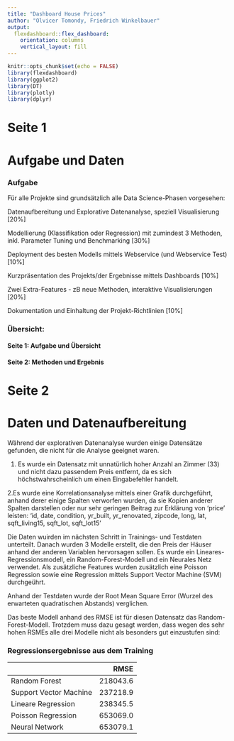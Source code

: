 ---
title: "Dashboard House Prices"
author: "Olvicer Tomondy, Friedrich Winkelbauer"
output:
  flexdashboard::flex_dashboard:
    orientation: columns
    vertical_layout: fill
---

```{r setup, include=FALSE}
knitr::opts_chunk$set(echo = FALSE)
library(flexdashboard)
library(ggplot2)
library(DT)
library(plotly)
library(dplyr)
```

# Seite 1
<h1> Aufgabe und Daten </h1>

<h3>Aufgabe</h3>
  
  Für alle Projekte sind grundsätzlich alle Data Science-Phasen vorgesehen:
      
  Datenaufbereitung und Explorative Datenanalyse, speziell Visualisierung [20%]
      
  Modellierung (Klassifikation oder Regression) mit zumindest 3 Methoden, inkl. Parameter Tuning und Benchmarking [30%]
      
  Deployment des besten Modells mittels Webservice (und Webservice Test) [10%]
      
  Kurzpräsentation des Projekts/der Ergebnisse mittels Dashboards [10%]
      
  Zwei Extra-Features - zB neue Methoden, interaktive Visualisierungen [20%]
      
  Dokumentation und Einhaltung der Projekt-Richtlinien [10%]
    
<h3>Übersicht:</h3>
  
<h4> Seite 1: Aufgabe und Übersicht </h4>
  
<h4> Seite 2: Methoden und Ergebnis </h4>


# Seite 2
<h1> Daten und Datenaufbereitung </h1>
  
Während der explorativen Datenanalyse wurden einige Datensätze gefunden, die nicht für die Analyse geeignet waren.
  
1. Es wurde ein Datensatz mit unnatürlich hoher Anzahl an Zimmer (33) und nicht dazu passendem Preis entfernt, da es sich höchstwahrscheinlich um einen Eingabefehler handelt.
  
2.Es wurde eine Korrelationsanalyse mittels einer Grafik durchgeführt, anhand derer einige Spalten verworfen wurden, da sie Kopien anderer Spalten darstellen oder nur sehr geringen Beitrag zur Erklärung von 'price' leisten: 'id, date, condition, yr_built, yr_renovated, zipcode, long, lat, sqft_living15, sqft_lot, sqft_lot15'
  

Die Daten wuirden im nächsten Schritt in Trainings- und Testdaten unterteilt. Danach wurden 3 Modelle erstellt, die den Preis der Häuser anhand der anderen Variablen hervorsagen sollen. Es wurde ein Lineares-Regressionsmodell, ein Random-Forest-Modell und ein Neurales Netz verwendet. Als zusätzliche Features wurden zusätzlich eine Poisson Regression sowie eine Regression mittels Support Vector Machine (SVM) durchgeührt.

Anhand der Testdaten wurde der Root Mean Square Error (Wurzel des erwarteten quadratischen Abstands) verglichen.
  
Das beste Modell anhand des RMSE ist für diesen Datensatz das Random-Forest-Modell. Trotzdem muss dazu gesagt werden, dass wegen des sehr hohen RSMEs alle drei Modelle nicht als besonders gut einzustufen sind:

### Regressionsergebnisse aus dem Training {data-width=275}
                                  RMSE
-----------------------------  -------                                 
Random Forest                   218043.6
Support Vector Machine          237218.9
Lineare Regression              238345.5
Poisson Regression              653069.0
Neural Network                  653079.1
-----------------------------  ------- 




